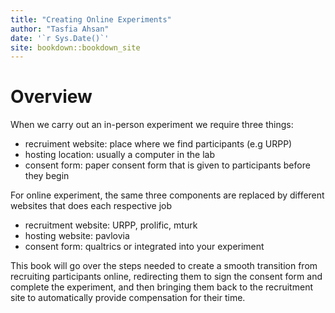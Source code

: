 ```yaml
--- 
title: "Creating Online Experiments"
author: "Tasfia Ahsan"
date: '`r Sys.Date()`'
site: bookdown::bookdown_site
---
```


# Overview

When we carry out an in-person experiment we require three things: 

- recruiment website: place where we find participants (e.g URPP)
- hosting location: usually a computer in the lab
- consent form: paper consent form that is given to participants before they begin

For online experiment, the same three components are replaced by different websites that does each respective job

- recruitment website: URPP, prolific, mturk
- hosting website: pavlovia
- consent form: qualtrics or integrated into your experiment 

This book will go over the steps needed to create a smooth transition from recruiting participants online, redirecting them to sign the consent form and complete the experiment, and then bringing them back to the recruitment site to automatically provide compensation for their time.


